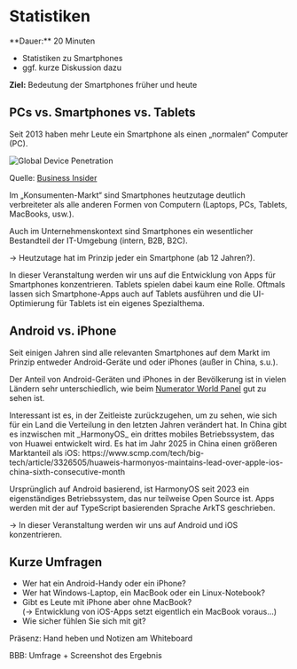 
# Statistiken

<Callout>
  **Dauer:** 20 Minuten

  - Statistiken zu Smartphones
  - ggf. kurze Diskussion dazu

  **Ziel:** Bedeutung der Smartphones früher und heute
</Callout>

## PCs vs. Smartphones vs. Tablets

Seit 2013 haben mehr Leute ein Smartphone als einen 
„normalen“ Computer (PC).

![Global Device Penetration](/images/mobile/global_device_penetration.png)

Quelle: [Business Insider](http://www.businessinsider.com/smartphone-and-tablet-penetration-2013-10)

Im „Konsumenten-Markt“ sind Smartphones heutzutage deutlich 
verbreiteter als alle anderen Formen von Computern
(Laptops, PCs, Tablets, MacBooks, usw.). 

Auch im Unternehmenskontext sind Smartphones ein wesentlicher
Bestandteil der IT-Umgebung (intern, B2B, B2C).

&rarr; Heutzutage hat im Prinzip jeder ein Smartphone (ab 12 Jahren?).

<Callout>
In dieser Veranstaltung werden wir uns auf die Entwicklung
von Apps für Smartphones konzentrieren. Tablets spielen dabei kaum eine Rolle. Oftmals lassen sich Smartphone-Apps auch auf Tablets ausführen und die UI-Optimierung für Tablets ist ein eigenes Spezialthema. 
</Callout>

## Android vs. iPhone

Seit einigen Jahren sind alle relevanten Smartphones auf 
dem Markt im Prinzip entweder Android-Geräte und oder iPhones (außer in China, s.u.).

Der Anteil von Android-Geräten und iPhones in der Bevölkerung
ist in vielen Ländern sehr unterschiedlich, wie beim
[Numerator World Panel](https://market.worldpanelbynumerator.com/global/smartphone-os-market-share/) gut zu sehen ist.

<Callout>
Interessant ist es, in der Zeitleiste zurückzugehen, um zu sehen, wie sich 
für ein Land die Verteilung in den letzten Jahren verändert hat.
</Callout>

<Callout type="info">
In China gibt es inzwischen mit _HarmonyOS_ ein drittes mobiles Betriebssystem, das von Huawei entwickelt wird. Es hat im Jahr 2025 in China einen größeren Marktanteil als iOS: https://www.scmp.com/tech/big-tech/article/3326505/huaweis-harmonyos-maintains-lead-over-apple-ios-china-sixth-consecutive-month

Ursprünglich auf Android basierend, ist HarmonyOS seit 2023 ein eigenständiges Betriebssystem, das nur teilweise Open Source ist. Apps werden mit der auf TypeScript basierenden Sprache ArkTS geschrieben.

&rarr; In dieser Veranstaltung werden wir uns auf Android und iOS konzentrieren.
</Callout>

## Kurze Umfragen

- Wer hat ein Android-Handy oder ein iPhone?
- Wer hat Windows-Laptop, ein MacBook oder ein Linux-Notebook?
- Gibt es Leute mit iPhone aber ohne MacBook? <br/> (&rarr; Entwicklung von iOS-Apps setzt eigentlich ein MacBook voraus…)
- Wie sicher fühlen Sie sich mit git? 

<Callout type="warning">
Präsenz: Hand heben und Notizen am Whiteboard

BBB: Umfrage + Screenshot des Ergebnis
</Callout>